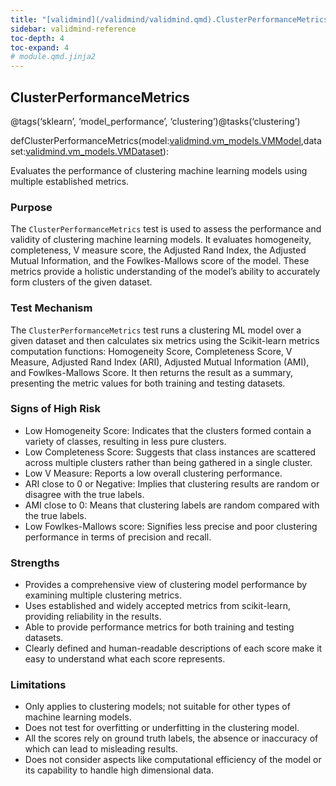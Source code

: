 ```yaml
---
title: "[validmind](/validmind/validmind.qmd).ClusterPerformanceMetrics"
sidebar: validmind-reference
toc-depth: 4
toc-expand: 4
# module.qmd.jinja2
---
```


<!-- function.qmd.jinja2 -->

## ClusterPerformanceMetrics<span class="suffix"></span>

<!-- signatures.jinja2 -->

::: {.signature}

<span class="decorators"><span class="decorator">@<span class="n">tags(<span class="s">'sklearn'</span>, <span class="s">'model_performance'</span>, <span class="s">'clustering'</span>)</span></span><span class="decorator">@<span class="n">tasks(<span class="s">'clustering'</span>)</span></span></span>

<span class="kw">def</span><span class="name">ClusterPerformanceMetrics</span>(<span class="params"><span class="n">model</span><span class="p">:</span><a href="/validmind/validmind/vm_models.html#vmmodel">validmind.vm_models.VMModel</a><span class="muted">,</span></span><span class="params"><span class="n">dataset</span><span class="p">:</span><a href="/validmind/validmind/vm_models.html#vmdataset">validmind.vm_models.VMDataset</a></span>):

:::

<!-- docstring.jinja2 -->

Evaluates the performance of clustering machine learning models using multiple established metrics.

### Purpose

The `ClusterPerformanceMetrics` test is used to assess the performance and validity of clustering machine learning models. It evaluates homogeneity, completeness, V measure score, the Adjusted Rand Index, the Adjusted Mutual Information, and the Fowlkes-Mallows score of the model. These metrics provide a holistic understanding of the model's ability to accurately form clusters of the given dataset.

### Test Mechanism

The `ClusterPerformanceMetrics` test runs a clustering ML model over a given dataset and then calculates six metrics using the Scikit-learn metrics computation functions: Homogeneity Score, Completeness Score, V Measure, Adjusted Rand Index (ARI), Adjusted Mutual Information (AMI), and Fowlkes-Mallows Score. It then returns the result as a summary, presenting the metric values for both training and testing datasets.

### Signs of High Risk

- Low Homogeneity Score: Indicates that the clusters formed contain a variety of classes, resulting in less pure clusters.
- Low Completeness Score: Suggests that class instances are scattered across multiple clusters rather than being gathered in a single cluster.
- Low V Measure: Reports a low overall clustering performance.
- ARI close to 0 or Negative: Implies that clustering results are random or disagree with the true labels.
- AMI close to 0: Means that clustering labels are random compared with the true labels.
- Low Fowlkes-Mallows score: Signifies less precise and poor clustering performance in terms of precision and recall.

### Strengths

- Provides a comprehensive view of clustering model performance by examining multiple clustering metrics.
- Uses established and widely accepted metrics from scikit-learn, providing reliability in the results.
- Able to provide performance metrics for both training and testing datasets.
- Clearly defined and human-readable descriptions of each score make it easy to understand what each score represents.

### Limitations

- Only applies to clustering models; not suitable for other types of machine learning models.
- Does not test for overfitting or underfitting in the clustering model.
- All the scores rely on ground truth labels, the absence or inaccuracy of which can lead to misleading results.
- Does not consider aspects like computational efficiency of the model or its capability to handle high dimensional data.
